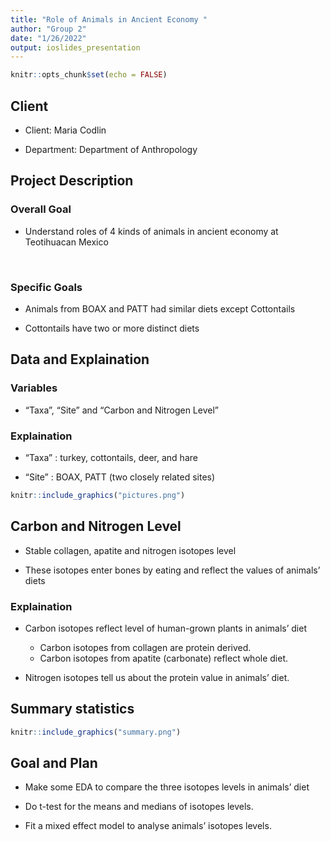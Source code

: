 ```yaml
---
title: "Role of Animals in Ancient Economy "
author: "Group 2"
date: "1/26/2022"
output: ioslides_presentation
---
```


```r
knitr::opts_chunk$set(echo = FALSE)
```

## Client

- Client: Maria Codlin

- Department: Department of Anthropology

## Project Description

### Overall Goal

- Understand roles of 4 kinds of animals in ancient economy at Teotihuacan Mexico
<!-- were animals hunted from natural environments, anthropogenic environments, or raised for consumption in the city? -->

<br/>

### Specific Goals

-	Animals from BOAX and PATT had similar diets except Cottontails
<!-- (only Nitrogen values for cottontails differ between BOAX and PATT) -->

-	Cottontails have two or more distinct diets

## Data and Explaination

### Variables

- "Taxa", "Site" and "Carbon and Nitrogen Level"


### Explaination

- "Taxa" : turkey, cottontails, deer, and hare


- "Site" : BOAX, PATT  (two closely related sites)

```r
knitr::include_graphics("pictures.png")
```

## Carbon and Nitrogen Level

- Stable collagen, apatite and nitrogen isotopes level 

- These isotopes enter bones by eating and reflect the values of animals' diets


### Explaination

-	Carbon isotopes reflect level of human-grown plants in animals' diet
<!-- , such as maize (corn).  -->
 <!-- High values = more corn.  -->
 
    + Carbon isotopes from collagen are protein derived.
    + Carbon isotopes from apatite (carbonate) reflect whole diet. 
  

-	Nitrogen isotopes tell us about the protein value in animals' diet. 
<!-- Higher values = more protein.  -->


## Summary statistics

```r
knitr::include_graphics("summary.png")
```

## Goal and Plan

- Make some EDA to compare the three isotopes levels in animals' diet

- Do t-test for the means and medians of isotopes levels.

- Fit a mixed effect model to analyse animals’ isotopes levels.

